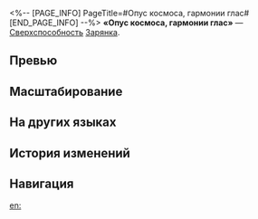 <%-- [PAGE_INFO]
PageTitle=#Опус космоса, гармонии глас#
[END_PAGE_INFO] --%>
{{Навык Инфобокс
|Название         = Опус космоса, гармонии глас
|Изображение      = Навык Опус космоса, гармонии глас.png
|Персонаж         = Зарянка
|Тип              = Сверхспособность
|Тэг              = Поддержка
|УронСтойк        = 
|ЭнергияГен       = 5
|Энергия          = 160
|Длительность     = 
|Описание         = Зарянка переходит в состояние Концерт, которое позволяет всем союзникам, кроме самой Зарянки, выполнить действие немедленно.<br />Состояние Концерт повышает силу атаки всех союзников на {{Цвет|Выделенный|15,2%—24,3%}} от силы атаки Зарянки плюс {{Цвет|Выделенный|50—230}} ед. Каждый раз, когда союзник выполняет атаку, Зарянка наносит 1 раз {{Доп эффект|дополнительный физический урон}}, равный {{Цвет|Выделенный|72%—129,6%}} от своей силы атаки. Эта атака имеет фиксированный крит. шанс, равный 100%, и фиксированный крит. урон, равный 150%.<br />В состоянии Концерт Зарянка получает иммунитет к {{Доп эффект|эффектам контроля}}. До окончания состояния Концерт она не может начать свой ход или выполнять действия.<br />Когда на панели порядка действий начинается ход обратного отсчёта состояния Концерт, Зарянка выходит из состояния Концерт и немедленно выполняет действие. Обратный отсчёт имеет собственный показатель скорости, равный 90.
|Свойство1        = 
|Масштабирование1 = 
}}
'''«Опус космоса, гармонии глас»''' — [[Сверхспособность]] [[Зарянка]].

==Превью==
{{Превью
|Файл = Опус космоса, гармонии глас Превью
}}

==Масштабирование==
{{Масштабирование навыка
|15.2%;15.96%;16.72%;17.48%;18.24%;19%;19.95%;20.9%;21.85%;22.8%;23.56%;24.32%;25.08%;25.84%;26.6%
|5000%;6500%;8000%;9500%;11000%;12500%;14375%;16250%;18125%;20000%;21500%;23000%;24500%;26000%;27500%
|72%;76.8%;81.6%;86.4%;91.2%;96%;102%;108%;114%;120%;124.8%;129.6%;134.4%;139.2%;144%
}}

==На других языках==
{{На других языках
|en   = Vox Harmonique, Opus Cosmique
|zhs  = 千音迭奏，群星赋格
|zht  = 千音迭奏，群星賦格
|ja   = {{Rubi|千|せん}}の{{Rubi|音|おと}}で、{{Rubi|群星|ぐんせい}}にフーガを
|ko   = 천음의 합주, 뭇별의 푸가
|es   = Canon de mil voces, fuga estelar
|fr   = Vox Harmonique, Opus Cosmique
|ru   = Опус космоса, гармонии глас
|th   = Vox Harmonique, Opus Cosmique
|vi   = Ngàn Âm Hợp Xướng, Tẩu Pháp Vạn Vì Sao
|de   = Sternenfuge mit tausend Klängen
|id   = Vox Harmonique, Opus Cosmique
|pt   = Vox Harmonique, Opus Cosmique
}}

==История изменений==
{{История изменений|3.5}}

==Навигация==
{{Навык Навбокс|Зарянка}}

[[en:]]